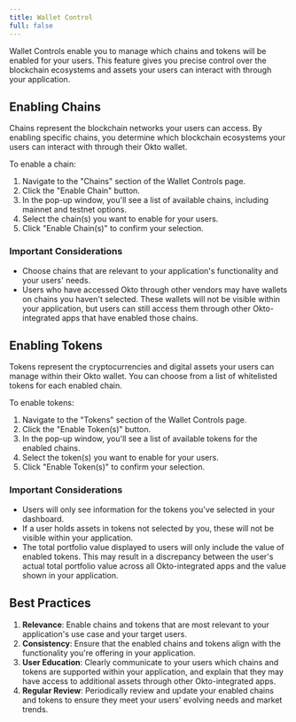 ```yaml
---
title: Wallet Control
full: false
---
```


Wallet Controls enable you to manage which chains and tokens will be enabled for your users. This feature gives you precise control over the blockchain ecosystems and assets your users can interact with through your application.

## Enabling Chains

Chains represent the blockchain networks your users can access. By enabling specific chains, you determine which blockchain ecosystems your users can interact with through their Okto wallet.

To enable a chain:

1. Navigate to the "Chains" section of the Wallet Controls page.  
2. Click the "Enable Chain" button.  
3. In the pop-up window, you'll see a list of available chains, including mainnet and testnet options.  
4. Select the chain(s) you want to enable for your users.  
5. Click "Enable Chain(s)" to confirm your selection.

### Important Considerations

* Choose chains that are relevant to your application's functionality and your users' needs.  
* Users who have accessed Okto through other vendors may have wallets on chains you haven't selected. These wallets will not be visible within your application, but users can still access them through other Okto-integrated apps that have enabled those chains.


## Enabling Tokens

Tokens represent the cryptocurrencies and digital assets your users can manage within their Okto wallet. You can choose from a list of whitelisted tokens for each enabled chain.

To enable tokens:

1. Navigate to the "Tokens" section of the Wallet Controls page.  
2. Click the "Enable Token(s)" button.  
3. In the pop-up window, you'll see a list of available tokens for the enabled chains.  
4. Select the token(s) you want to enable for your users.  
5. Click "Enable Token(s)" to confirm your selection.

### Important Considerations

* Users will only see information for the tokens you've selected in your dashboard.  
* If a user holds assets in tokens not selected by you, these will not be visible within your application.  
* The total portfolio value displayed to users will only include the value of enabled tokens. This may result in a discrepancy between the user's actual total portfolio value across all Okto-integrated apps and the value shown in your application.

## Best Practices

1. **Relevance**: Enable chains and tokens that are most relevant to your application's use case and your target users.  
2. **Consistency**: Ensure that the enabled chains and tokens align with the functionality you're offering in your application.  
3. **User Education**: Clearly communicate to your users which chains and tokens are supported within your application, and explain that they may have access to additional assets through other Okto-integrated apps.  
4. **Regular Review**: Periodically review and update your enabled chains and tokens to ensure they meet your users' evolving needs and market trends.
